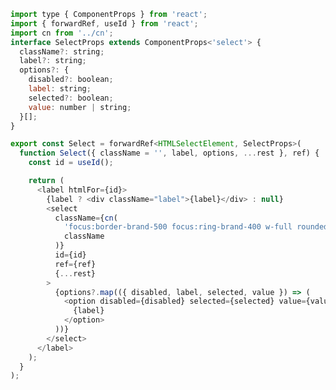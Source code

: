 



```javascript
import type { ComponentProps } from 'react';
import { forwardRef, useId } from 'react';
import cn from '../cn';
interface SelectProps extends ComponentProps<'select'> {
  className?: string;
  label?: string;
  options?: {
    disabled?: boolean;
    label: string;
    selected?: boolean;
    value: number | string;
  }[];
}

export const Select = forwardRef<HTMLSelectElement, SelectProps>(
  function Select({ className = '', label, options, ...rest }, ref) {
    const id = useId();

    return (
      <label htmlFor={id}>
        {label ? <div className="label">{label}</div> : null}
        <select
          className={cn(
            'focus:border-brand-500 focus:ring-brand-400 w-full rounded-xl border border-gray-300 bg-white outline-none dark:border-gray-700 dark:bg-gray-800',
            className
          )}
          id={id}
          ref={ref}
          {...rest}
        >
          {options?.map(({ disabled, label, selected, value }) => (
            <option disabled={disabled} selected={selected} value={value}>
              {label}
            </option>
          ))}
        </select>
      </label>
    );
  }
);
```